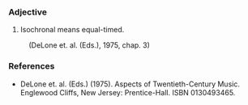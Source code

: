 ===Adjective===
#Isochronal means equal-timed.
:(DeLone et. al. (Eds.), 1975, chap. 3)

===References===
*DeLone et. al. (Eds.) (1975). Aspects of Twentieth-Century Music. Englewood Cliffs, New Jersey: Prentice-Hall. ISBN 0130493465.
